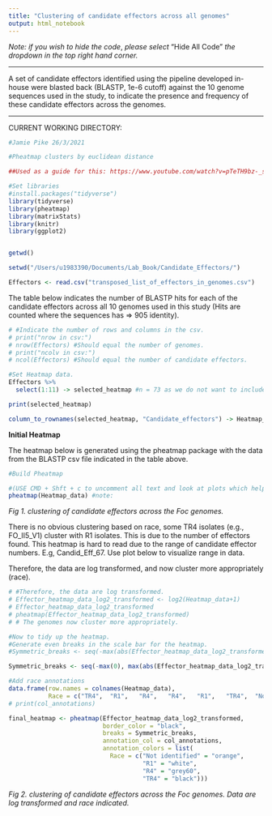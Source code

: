 ```yaml
---
title: "Clustering of candidate effectors across all genomes"
output: html_notebook
---
```


_Note:_ _if_ _you_ _wish_ _to_ _hide_ _the_ _code_, _please_ _select_ "Hide All Code" _the_ _dropdown_ _in_ _the_ _top_ _right_ _hand_ _corner._ 

---

A set of candidate effectors identified using the pipeline developed in-house were blasted back (BLASTP, 1e-6 cutoff) against the 10 genome sequences used in the study, to indicate the presence and frequency of these candidate effectors across the genomes. 

---
CURRENT WORKING DIRECTORY:
```r
#Jamie Pike 26/3/2021

#Pheatmap clusters by euclidean distance

##Used as a guide for this: https://www.youtube.com/watch?v=pTeTH9bz-_s  

#Set libraries 
#install.packages("tidyverse")
library(tidyverse)
library(pheatmap)
library(matrixStats)
library(knitr)
library(ggplot2)


getwd()

setwd("/Users/u1983390/Documents/Lab_Book/Candidate_Effectors/")

Effectors <- read.csv("transposed_list_of_effectors_in_genomes.csv")
```
The table below indicates the number of BLASTP hits for each of the candidate effectors across all 10 genomes used in this study (Hits are counted where the sequences has => 905 identity). 
```r
# #Indicate the number of rows and columns in the csv. 
# print("nrow in csv:")
# nrow(Effectors) #Should equal the number of genomes.
# print("ncolv in csv:")
# ncol(Effectors) #Should equal the number of candidate effectors. 

#Set Heatmap data.
Effectors %>%
  select(1:11) -> selected_heatmap #n = 73 as we do not want to include the race data in the last column. 

print(selected_heatmap)
```

```r
column_to_rownames(selected_heatmap, "Candidate_effectors") -> Heatmap_data
```
**Initial Heatmap**

The heatmap below is generated using the pheatmap package with the data from the BLASTP csv file indicated in the table above.
```r
#Build Pheatmap

#(USE CMD + Shft + c to uncomment all text and look at plots which help to explain why the heatmap must be transformed.)
pheatmap(Heatmap_data) #note:
```
_Fig 1. clustering of candidate effectors across the Foc genomes._ 



There is no obvious clustering based on race, some TR4 isolates (e.g., FO_II5_V1) cluster with R1 isolates. This is due to the number of effectors found. 
This heatmap is hard to read due to the range of candidate effector numbers. E.g, Candid_Eff_67. Use plot below to visualize range in data.

Therefore, the data are log transformed, and now cluster more appropriately (race).

```r
# #Therefore, the data are log transformed. 
# Effector_heatmap_data_log2_transformed <- log2(Heatmap_data+1) 
# Effector_heatmap_data_log2_transformed
# pheatmap(Effector_heatmap_data_log2_transformed) 
# # The genomes now cluster more appropriately. 
```
```r
#Now to tidy up the heatmap.
#Generate even breaks in the scale bar for the heatmap.
#Symmetric_breaks <- seq(-max(abs(Effector_heatmap_data_log2_transformed)), max(abs(Effector_heatmap_data_log2_transformed)), length.out = 101)

Symmetric_breaks <- seq(-max(0), max(abs(Effector_heatmap_data_log2_transformed)), length.out = 101)

#Add race annotations 
data.frame(row.names = colnames(Heatmap_data),
           Race = c("TR4",	"R1",	"R4",	"R4",	"R1",	"TR4",	"Not identified",	"R1",	"TR4",	"TR4")) -> col_annotations
# print(col_annotations)

final_heatmap <- pheatmap(Effector_heatmap_data_log2_transformed,
                          border_color = "black",
                          breaks = Symmetric_breaks,
                          annotation_col = col_annotations,
                          annotation_colors = list(
                            Race = c("Not identified" = "orange",
                                     "R1" = "white",
                                     "R4" = "grey60",
                                     "TR4" = "black")))

```
_Fig 2. clustering of candidate effectors across the Foc genomes. Data are log transformed and race indicated._


